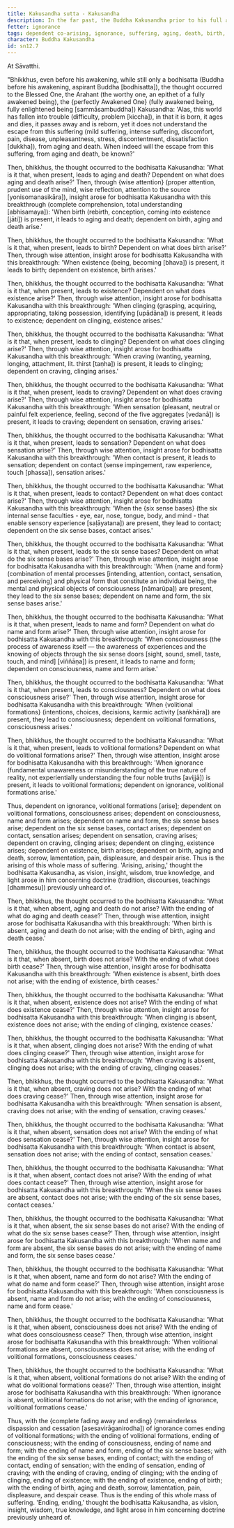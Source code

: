 ```yaml
---
title: Kakusandha sutta - Kakusandha
description: In the far past, the Buddha Kakusandha prior to his full awakening reflects on how the world has fallen into trouble and discovers the escape from suffering through wise attention and insight into dependent co-arising.
fetter: ignorance
tags: dependent co-arising, ignorance, suffering, aging, death, birth, existence, clinging, craving, sensation, feeling, contact, six sense bases, name and form, consciousness, volitional formations, sn, sn12-21, sn12
character: Buddha Kakusandha
id: sn12.7
---
```


At Sāvatthi.

"Bhikkhus, even before his awakening, while still only a bodhisatta (Buddha before his awakening, aspirant Buddha [bodhisatta]), the thought occurred to the Blessed One, the Arahant (the worthy one, an epithet of a fully awakened being), the \{perfectly Awakened One} (fully awakened being, fully enlightened being [sammāsambuddha]) Kakusandha: 'Alas, this world has fallen into trouble (difficulty, problem [kiccha]), in that it is born, it ages and dies, it passes away and is reborn, yet it does not understand the escape from this suffering (mild suffering, intense suffering, discomfort, pain, disease, unpleasantness, stress, discontentment, dissatisfaction [dukkha]), from aging and death. When indeed will the escape from this suffering, from aging and death, be known?'

Then, bhikkhus, the thought occurred to the bodhisatta Kakusandha: 'What is it that, when present, leads to aging and death? Dependent on what does aging and death arise?' Then, through \{wise attention} (proper attention, prudent use of the mind, wise reflection, attention to the source [yonisomanasikāra]), insight arose for bodhisatta Kakusandha with this breakthrough (complete comprehension, total understanding [abhisamaya]): 'When birth (rebirth, conception, coming into existence [jāti]) is present, it leads to aging and death; dependent on birth, aging and death arise.'

Then, bhikkhus, the thought occurred to the bodhisatta Kakusandha: 'What is it that, when present, leads to birth? Dependent on what does birth arise?' Then, through wise attention, insight arose for bodhisatta Kakusandha with this breakthrough: 'When existence (being, becoming [bhava]) is present, it leads to birth; dependent on existence, birth arises.'

Then, bhikkhus, the thought occurred to the bodhisatta Kakusandha: 'What is it that, when present, leads to existence? Dependent on what does existence arise?' Then, through wise attention, insight arose for bodhisatta Kakusandha with this breakthrough: 'When clinging (grasping, acquiring, appropriating, taking possession, identifying [upādāna]) is present, it leads to existence; dependent on clinging, existence arises.'

Then, bhikkhus, the thought occurred to the bodhisatta Kakusandha: 'What is it that, when present, leads to clinging? Dependent on what does clinging arise?' Then, through wise attention, insight arose for bodhisatta Kakusandha with this breakthrough: 'When craving (wanting, yearning, longing, attachment, lit. thirst [taṇha]) is present, it leads to clinging; dependent on craving, clinging arises.'

Then, bhikkhus, the thought occurred to the bodhisatta Kakusandha: 'What is it that, when present, leads to craving? Dependent on what does craving arise?' Then, through wise attention, insight arose for bodhisatta Kakusandha with this breakthrough: 'When sensation (pleasant, neutral or painful felt experience, feeling, second of the five aggregates [vedanā]) is present, it leads to craving; dependent on sensation, craving arises.'

Then, bhikkhus, the thought occurred to the bodhisatta Kakusandha: 'What is it that, when present, leads to sensation? Dependent on what does sensation arise?' Then, through wise attention, insight arose for bodhisatta Kakusandha with this breakthrough: 'When contact is present, it leads to sensation; dependent on contact (sense impingement, raw experience, touch [phassa]), sensation arises.'

Then, bhikkhus, the thought occurred to the bodhisatta Kakusandha: 'What is it that, when present, leads to contact? Dependent on what does contact arise?' Then, through wise attention, insight arose for bodhisatta Kakusandha with this breakthrough: 'When the \{six sense bases} (the six internal sense faculties - eye, ear, nose, tongue, body, and mind - that enable sensory experience [saḷāyatana]) are present, they lead to contact; dependent on the six sense bases, contact arises.'

Then, bhikkhus, the thought occurred to the bodhisatta Kakusandha: 'What is it that, when present, leads to the six sense bases? Dependent on what do the six sense bases arise?' Then, through wise attention, insight arose for bodhisatta Kakusandha with this breakthrough: 'When \{name and form} (combination of mental processes [intending, attention, contact, sensation, and perceiving] and physical form that constitute an individual being, the mental and physical objects of consciousness [nāmarūpa]) are present, they lead to the six sense bases; dependent on name and form, the six sense bases arise.'

Then, bhikkhus, the thought occurred to the bodhisatta Kakusandha: 'What is it that, when present, leads to name and form? Dependent on what do name and form arise?' Then, through wise attention, insight arose for bodhisatta Kakusandha with this breakthrough: 'When consciousness (the process of awareness itself — the awareness of experiences and the knowing of objects through the six sense doors [sight, sound, smell, taste, touch, and mind] [viññāṇa]) is present, it leads to name and form; dependent on consciousness, name and form arise.'

Then, bhikkhus, the thought occurred to the bodhisatta Kakusandha: 'What is it that, when present, leads to consciousness? Dependent on what does consciousness arise?' Then, through wise attention, insight arose for bodhisatta Kakusandha with this breakthrough: 'When \{volitional formations} (intentions, choices, decisions, karmic activity [saṅkhāra]) are present, they lead to consciousness; dependent on volitional formations, consciousness arises.'

Then, bhikkhus, the thought occurred to the bodhisatta Kakusandha: 'What is it that, when present, leads to volitional formations? Dependent on what do volitional formations arise?' Then, through wise attention, insight arose for bodhisatta Kakusandha with this breakthrough: 'When ignorance (fundamental unawareness or misunderstanding of the true nature of reality, not experientially understanding the four noble truths [avijjā]) is present, it leads to volitional formations; dependent on ignorance, volitional formations arise.'

Thus, dependent on ignorance, volitional formations [arise]; dependent on volitional formations, consciousness arises; dependent on consciousness, name and form arises; dependent on name and form, the six sense bases arise; dependent on the six sense bases, contact arises; dependent on contact, sensation arises; dependent on sensation, craving arises; dependent on craving, clinging arises; dependent on clinging, existence arises; dependent on existence, birth arises; dependent on birth, aging and death, sorrow, lamentation, pain, displeasure, and despair arise. Thus is the arising of this whole mass of suffering. 'Arising, arising,' thought the bodhisatta Kakusandha, as vision, insight, wisdom, true knowledge, and light arose in him concerning doctrine (tradition, discourses, teachings [dhammesu]) previously unheard of.

Then, bhikkhus, the thought occurred to the bodhisatta Kakusandha: 'What is it that, when absent, aging and death do not arise? With the ending of what do aging and death cease?' Then, through wise attention, insight arose for bodhisatta Kakusandha with this breakthrough: 'When birth is absent, aging and death do not arise; with the ending of birth, aging and death cease.'

Then, bhikkhus, the thought occurred to the bodhisatta Kakusandha: 'What is it that, when absent, birth does not arise? With the ending of what does birth cease?' Then, through wise attention, insight arose for bodhisatta Kakusandha with this breakthrough: 'When existence is absent, birth does not arise; with the ending of existence, birth ceases.'

Then, bhikkhus, the thought occurred to the bodhisatta Kakusandha: 'What is it that, when absent, existence does not arise? With the ending of what does existence cease?' Then, through wise attention, insight arose for bodhisatta Kakusandha with this breakthrough: 'When clinging is absent, existence does not arise; with the ending of clinging, existence ceases.'

Then, bhikkhus, the thought occurred to the bodhisatta Kakusandha: 'What is it that, when absent, clinging does not arise? With the ending of what does clinging cease?' Then, through wise attention, insight arose for bodhisatta Kakusandha with this breakthrough: 'When craving is absent, clinging does not arise; with the ending of craving, clinging ceases.'

Then, bhikkhus, the thought occurred to the bodhisatta Kakusandha: 'What is it that, when absent, craving does not arise? With the ending of what does craving cease?' Then, through wise attention, insight arose for bodhisatta Kakusandha with this breakthrough: 'When sensation is absent, craving does not arise; with the ending of sensation, craving ceases.'

Then, bhikkhus, the thought occurred to the bodhisatta Kakusandha: 'What is it that, when absent, sensation does not arise? With the ending of what does sensation cease?' Then, through wise attention, insight arose for bodhisatta Kakusandha with this breakthrough: 'When contact is absent, sensation does not arise; with the ending of contact, sensation ceases.'

Then, bhikkhus, the thought occurred to the bodhisatta Kakusandha: 'What is it that, when absent, contact does not arise? With the ending of what does contact cease?' Then, through wise attention, insight arose for bodhisatta Kakusandha with this breakthrough: 'When the six sense bases are absent, contact does not arise; with the ending of the six sense bases, contact ceases.'

Then, bhikkhus, the thought occurred to the bodhisatta Kakusandha: 'What is it that, when absent, the six sense bases do not arise? With the ending of what do the six sense bases cease?' Then, through wise attention, insight arose for bodhisatta Kakusandha with this breakthrough: 'When name and form are absent, the six sense bases do not arise; with the ending of name and form, the six sense bases cease.'

Then, bhikkhus, the thought occurred to the bodhisatta Kakusandha: 'What is it that, when absent, name and form do not arise? With the ending of what do name and form cease?' Then, through wise attention, insight arose for bodhisatta Kakusandha with this breakthrough: 'When consciousness is absent, name and form do not arise; with the ending of consciousness, name and form cease.'

Then, bhikkhus, the thought occurred to the bodhisatta Kakusandha: 'What is it that, when absent, consciousness does not arise? With the ending of what does consciousness cease?' Then, through wise attention, insight arose for bodhisatta Kakusandha with this breakthrough: 'When volitional formations are absent, consciousness does not arise; with the ending of volitional formations, consciousness ceases.'

Then, bhikkhus, the thought occurred to the bodhisatta Kakusandha: 'What is it that, when absent, volitional formations do not arise? With the ending of what do volitional formations cease?' Then, through wise attention, insight arose for bodhisatta Kakusandha with this breakthrough: 'When ignorance is absent, volitional formations do not arise; with the ending of ignorance, volitional formations cease.'

Thus, with the \{complete fading away and ending} (remainderless dispassion and cessation [asesavirāganirodha]) of ignorance comes ending of volitional formations; with the ending of volitional formations, ending of consciousness; with the ending of consciousness, ending of name and form; with the ending of name and form, ending of the six sense bases; with the ending of the six sense bases, ending of contact; with the ending of contact, ending of sensation; with the ending of sensation, ending of craving; with the ending of craving, ending of clinging; with the ending of clinging, ending of existence; with the ending of existence, ending of birth; with the ending of birth, aging and death, sorrow, lamentation, pain, displeasure, and despair cease. Thus is the ending of this whole mass of suffering. 'Ending, ending,' thought the bodhisatta Kakusandha, as vision, insight, wisdom, true knowledge, and light arose in him concerning doctrine previously unheard of.